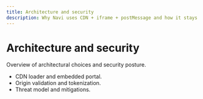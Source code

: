 ```yaml
---
title: Architecture and security
description: Why Navi uses CDN + iframe + postMessage and how it stays secure.
---
```


# Architecture and security

Overview of architectural choices and security posture.

- CDN loader and embedded portal.
- Origin validation and tokenization.
- Threat model and mitigations.
